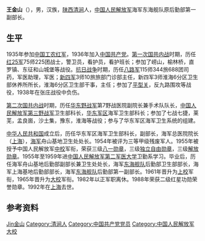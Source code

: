 {{Otheruses|other=名为王金山的其他人物|王金山}}

'''王金山'''（{{bd|1919年||1992年|catIdx=W王}}），男，汉族，[[陕西省|陕西]][[清涧|清涧]]人，[[中国人民解放军|中国人民解放军]]海军东海舰队原后勤部第一副部长。

== 生平 ==
1935年参加[[中国工农红军|中国工农红军]]，1936年加入[[中国共产党|中国共产党]]。[[第一次国共内战|第一次国共内战]]时期，历任[[红25军|红25军]]75师225团战士，警卫员，看护员，看护班长；参加了崂山，榆林桥，直罗镇、东征和山城堡等战役。[[抗日战争|抗日战争]]时期，历任[[八路军|八路军]]115师344旅688团司药，军医助理，军医；[[新四军|新四军]]3师10旅旅部门诊部主任，新四军3师淮海6分区卫生部休养所所长，淮海6分区卫生部干事，主任；参加了[[平型关|平型关]]，反九路围攻等战役，1938年在张庄战役中负伤。

[[第二次国共内战|第二次国共内战]]时期，历任[[华东野战军|华东野战军]]第7野战医院副院长兼手术队队长，[[中国人民解放军第三野战军|中国人民解放军第三野战军]]卫生部科长，[[华东军区|华东军区]]海军卫生部科长；参加了七战七捷，莱芜，孟良崮，沙土集，豫东，淮海等战役；参与了华东军区海军卫生系统的组建。

[[中华人民共和国|中华人民共和国]]成立后，历任华东军区海军卫生部科长，副部长，海军总医院院长（[[上海|上海]]），[[海军|海军]]舟山基地卫生处处长。1954年被评为三等甲级残废军人。1955年被授予中国人民解放军[[中校|中校]]军衔，荣获三级[[八一勋章_(1955年)|八一勋章]]，三级[[独立自由勋章|独立自由勋章]]，三级[[解放勋章|解放勋章]]。1955年至1959年进[[中国人民解放军第二军医大学|中国人民解放军第二军医大学]]卫勤系学习。毕业后，历任海军舟山基地后勤部副部长兼卫生处处长，海军[[东海舰队|东海舰队]]后勤部卫生部部长，海军上海基地后勤部部长，海军[[东海舰队|东海舰队]]后勤部第一副部长。1961年晋升为[[上校|上校]]军衔，1965年晋升为[[大校|大校]]军衔。1982年以正军职离休。1988年荣获二级红星功勋荣誉勋章。1992年在[[上海|上海]]去世。

== 参考资料 ==
{{reflist}}

{{Authority control}}
{{DEFAULTSORT:Wang王}}
[[Category:王姓|Jin金山]]
[[Category:清涧人|Category:清涧人]]
[[Category:中国共产党党员|Category:中国共产党党员]]
[[Category:中国人民解放军大校|Category:中国人民解放军大校]]